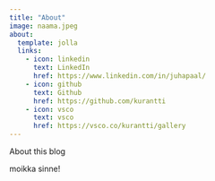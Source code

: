 ```yaml
---
title: "About"
image: naama.jpeg
about:
  template: jolla
  links:
    - icon: linkedin
      text: LinkedIn
      href: https://www.linkedin.com/in/juhapaal/
    - icon: github
      text: Github
      href: https://github.com/kurantti
    - icon: vsco
      text: vsco
      href: https://vsco.co/kurantti/gallery
---
```


About this blog

moikka sinne!